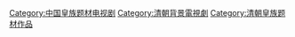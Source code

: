 [[Category:中国皇族题材电视剧|Category:中国皇族题材电视剧]]
[[Category:清朝背景電視劇|Category:清朝背景電視劇]]
[[Category:清朝皇族题材作品|Category:清朝皇族题材作品]]
